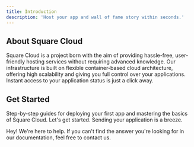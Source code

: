 ```yaml
---
title: Introduction
description: 'Host your app and wall of fame story within seconds.'
---
```


## About Square Cloud
Square Cloud is a project born with the aim of providing hassle-free, user-friendly hosting services without requiring advanced knowledge. Our infrastructure is built on flexible container-based cloud architecture, offering high scalability and giving you full control over your applications. Instant access to your application status is just a click away.

## Get Started
Step-by-step guides for deploying your first app and mastering the basics of Square Cloud. Let's get started. Sending your application is a breeze.

<Snippet file="languages.mdx" />

<Card title="Contact Us" icon="envelope" iconType="duotone" href="../company/support">
  Hey! We're here to help. If you can't find the answer you're looking for in our documentation, feel free to contact us.
</Card>